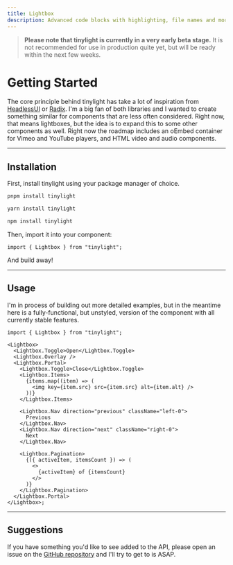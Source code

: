 ```yaml
---
title: Lightbox
description: Advanced code blocks with highlighting, file names and more.
---
```


> **Please note that tinylight is currently in a very early beta stage.** It is not recommended for use in production quite yet, but will be ready within the next few weeks.

# Getting Started

The core principle behind tinylight has take a lot of inspiration from [HeadlessUI](https://headlessui.com) or [Radix](https://radix-ui.com). I'm a big fan of both libraries and I wanted to create something similar for components that are less often considered. Right now, that means lightboxes, but the idea is to expand this to some other components as well. Right now the roadmap includes an oEmbed container for Vimeo and YouTube players, and HTML video and audio components.

---

## Installation

First, install tinylight using your package manager of choice.

```bash title="pnpm (recommended)"
pnpm install tinylight
```

```bash title="yarn"
yarn install tinylight
```

```bash title="npm"
npm install tinylight
```

Then, import it into your component:

```tsx
import { Lightbox } from "tinylight";
```

And build away!

---

## Usage

I'm in process of building out more detailed examples, but in the meantime here is a fully-functional, but unstyled, version of the component with all currently stable features.

```tsx title="Lightbox.tsx"
import { Lightbox } from "tinylight";

<Lightbox>
  <Lightbox.Toggle>Open</Lightbox.Toggle>
  <Lightbox.Overlay />
  <Lightbox.Portal>
    <Lightbox.Toggle>Close</Lightbox.Toggle>
    <Lightbox.Items>
      {items.map((item) => (
        <img key={item.src} src={item.src} alt={item.alt} />
      ))}
    </Lightbox.Items>

    <Lightbox.Nav direction="previous" className="left-0">
      Previous
    </Lightbox.Nav>
    <Lightbox.Nav direction="next" className="right-0">
      Next
    </Lightbox.Nav>

    <Lightbox.Pagination>
      {({ activeItem, itemsCount }) => (
        <>
          {activeItem} of {itemsCount}
        </>
      )}
    </Lightbox.Pagination>
  </Lightbox.Portal>
</Lightbox>;
```

---

## Suggestions

If you have something you'd like to see added to the API, please open an issue on the [GitHub repository](https://github.com/thejessewinton/tinylight) and I'll try to get to is ASAP.
